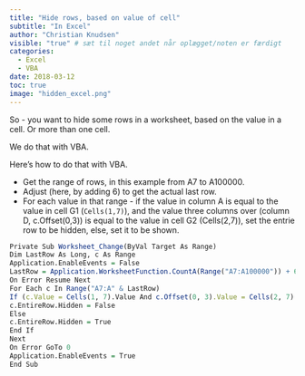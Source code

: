 ```yaml
---
title: "Hide rows, based on value of cell"
subtitle: "In Excel"
author: "Christian Knudsen"
visible: "true" # sæt til noget andet når oplægget/noten er færdigt
categories:
  - Excel
  - VBA
date: 2018-03-12
toc: true
image: "hidden_excel.png"
---
```


So - you want to hide some rows in a worksheet, based on the value in a cell. Or more than one cell.

We do that with VBA.

Here's how to do that with VBA.


* Get the range of rows, in this example from A7 to A100000.
* Adjust (here, by adding 6) to get the actual last row.
* For each value in that range - if the value in column A is equal to the value in cell G1 (`Cells(1,7)`), and the 
value three columns over (column D, c.Offset(0,3)) is equal to the value in cell G2 (Cells(2,7)), set the entrie
row to be hidden, else, set it to be shown.

```r
Private Sub Worksheet_Change(ByVal Target As Range)
Dim LastRow As Long, c As Range
Application.EnableEvents = False
LastRow = Application.WorksheetFunction.CountA(Range("A7:A100000")) + 6
On Error Resume Next
For Each c In Range("A7:A" & LastRow)
If (c.Value = Cells(1, 7).Value And c.Offset(0, 3).Value = Cells(2, 7).Value) Then
c.EntireRow.Hidden = False
Else
c.EntireRow.Hidden = True
End If
Next
On Error GoTo 0
Application.EnableEvents = True
End Sub
```

